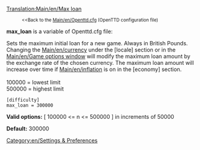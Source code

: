[[Translation:Main/en/Max loan]]
:<small><<Back to the [[Main/en/Openttd.cfg]] (OpenTTD configuration file)</small>


'''max_loan''' is a variable of Openttd.cfg file:

Sets the maximum initial loan for a new game.  Always in British Pounds.  Changing the [[Main/en/currency]] under the <nowiki>[locale]</nowiki> section or in the [[Main/en/Game options window]] will modify the maximum loan amount by the exchange rate of the chosen currency.  The maximum loan amount will increase over time if [[Main/en/inflation]] is on in the <nowiki>[economy]</nowiki> section.<br><br>
100000 = lowest limit<br>
500000 = highest limit<br>

<pre>
[difficulty]
max_loan = 300000
</pre>

'''Valid options:''' [ 100000 <= n <= 500000 ] in increments of 50000

'''Default:''' 300000


[[Category:en/Settings & Preferences]]
